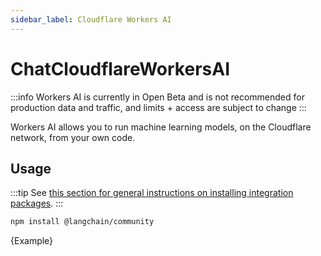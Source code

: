 ```yaml
---
sidebar_label: Cloudflare Workers AI
---
```


# ChatCloudflareWorkersAI

:::info
Workers AI is currently in Open Beta and is not recommended for production data and traffic, and limits + access are subject to change
:::

Workers AI allows you to run machine learning models, on the Cloudflare network, from your own code.

## Usage

:::tip
See [this section for general instructions on installing integration packages](/docs/get_started/installation#installing-integration-packages).
:::

```bash npm2yarn
npm install @langchain/community
```


<CodeBlock language="typescript">{Example}</CodeBlock>
